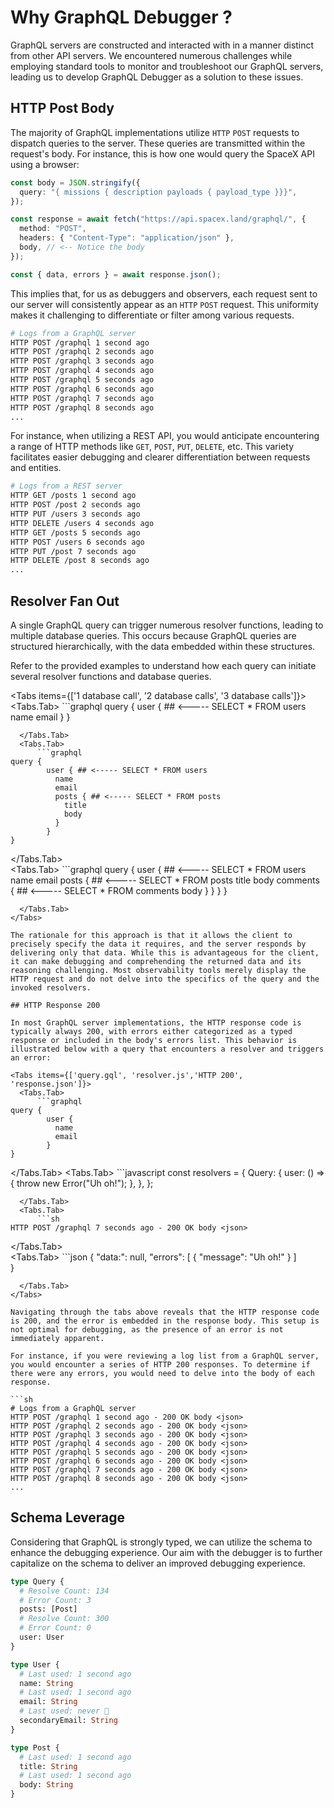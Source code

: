 
# Why GraphQL Debugger ?

GraphQL servers are constructed and interacted with in a manner distinct from other API servers. We encountered numerous challenges while employing standard tools to monitor and troubleshoot our GraphQL servers, leading us to develop GraphQL Debugger as a solution to these issues.

## HTTP Post Body

The majority of GraphQL implementations utilize `HTTP` `POST` requests to dispatch queries to the server. These queries are transmitted within the request's body. For instance, this is how one would query the SpaceX API using a browser:

```ts
const body = JSON.stringify({
  query: "{ missions { description payloads { payload_type }}}",
});

const response = await fetch("https://api.spacex.land/graphql/", {
  method: "POST",
  headers: { "Content-Type": "application/json" },
  body, // <-- Notice the body
});

const { data, errors } = await response.json();
```

This implies that, for us as debuggers and observers, each request sent to our server will consistently appear as an `HTTP` `POST` request. This uniformity makes it challenging to differentiate or filter among various requests.

```sh
# Logs from a GraphQL server
HTTP POST /graphql 1 second ago
HTTP POST /graphql 2 seconds ago
HTTP POST /graphql 3 seconds ago
HTTP POST /graphql 4 seconds ago
HTTP POST /graphql 5 seconds ago
HTTP POST /graphql 6 seconds ago
HTTP POST /graphql 7 seconds ago
HTTP POST /graphql 8 seconds ago
...
```

For instance, when utilizing a REST API, you would anticipate encountering a range of HTTP methods like `GET`, `POST`, `PUT`, `DELETE`, etc. This variety facilitates easier debugging and clearer differentiation between requests and entities.

```sh
# Logs from a REST server
HTTP GET /posts 1 second ago
HTTP POST /post 2 seconds ago
HTTP PUT /users 3 seconds ago
HTTP DELETE /users 4 seconds ago
HTTP GET /posts 5 seconds ago
HTTP POST /users 6 seconds ago
HTTP PUT /post 7 seconds ago
HTTP DELETE /post 8 seconds ago
...
```

## Resolver Fan Out

A single GraphQL query can trigger numerous resolver functions, leading to multiple database queries. This occurs because GraphQL queries are structured hierarchically, with the data embedded within these structures.

Refer to the provided examples to understand how each query can initiate several resolver functions and database queries.

<Tabs items={['1 database call', '2 database calls', '3 database calls']}>
  <Tabs.Tab>
      ```graphql
query {
        user { ## <----- SELECT * FROM users
          name
          email
        }
}
```
  </Tabs.Tab>
  <Tabs.Tab>
      ```graphql
query {
        user { ## <----- SELECT * FROM users
          name
          email
          posts { ## <----- SELECT * FROM posts
            title
            body
          }
        }
}
```
  </Tabs.Tab>  
    <Tabs.Tab>
      ```graphql
query {
        user { ## <----- SELECT * FROM users
          name
          email
          posts { ## <----- SELECT * FROM posts
            title
            body
            comments { ## <----- SELECT * FROM comments
              body
            }
          }
        }
}
```
  </Tabs.Tab>
</Tabs>

The rationale for this approach is that it allows the client to precisely specify the data it requires, and the server responds by delivering only that data. While this is advantageous for the client, it can make debugging and comprehending the returned data and its reasoning challenging. Most observability tools merely display the HTTP request and do not delve into the specifics of the query and the invoked resolvers.

## HTTP Response 200

In most GraphQL server implementations, the HTTP response code is typically always 200, with errors either categorized as a typed response or included in the body's errors list. This behavior is illustrated below with a query that encounters a resolver and triggers an error:

<Tabs items={['query.gql', 'resolver.js','HTTP 200', 'response.json']}>
  <Tabs.Tab>
      ```graphql
query {
        user {
          name
          email
        }
}
```
  </Tabs.Tab>
  <Tabs.Tab>
      ```javascript
const resolvers = {
        Query: {
          user: () => {
            throw new Error("Uh oh!");
          },
        },
};
```
  </Tabs.Tab>  
  <Tabs.Tab>
      ```sh
HTTP POST /graphql 7 seconds ago - 200 OK body <json>
```
  </Tabs.Tab>  
    <Tabs.Tab>
      ```json
{
       "data:": null,
       "errors": [
         {
           "message": "Uh oh!"
         }
       ]    
}
```
  </Tabs.Tab>
</Tabs>

Navigating through the tabs above reveals that the HTTP response code is 200, and the error is embedded in the response body. This setup is not optimal for debugging, as the presence of an error is not immediately apparent.

For instance, if you were reviewing a log list from a GraphQL server, you would encounter a series of HTTP 200 responses. To determine if there were any errors, you would need to delve into the body of each response.

```sh
# Logs from a GraphQL server
HTTP POST /graphql 1 second ago - 200 OK body <json>
HTTP POST /graphql 2 seconds ago - 200 OK body <json>
HTTP POST /graphql 3 seconds ago - 200 OK body <json>
HTTP POST /graphql 4 seconds ago - 200 OK body <json>
HTTP POST /graphql 5 seconds ago - 200 OK body <json>
HTTP POST /graphql 6 seconds ago - 200 OK body <json>
HTTP POST /graphql 7 seconds ago - 200 OK body <json>
HTTP POST /graphql 8 seconds ago - 200 OK body <json>
...
```

## Schema Leverage

Considering that GraphQL is strongly typed, we can utilize the schema to enhance the debugging experience. Our aim with the debugger is to further capitalize on the schema to deliver an improved debugging experience.

```graphql
type Query {
  # Resolve Count: 134
  # Error Count: 3
  posts: [Post]
  # Resolve Count: 300
  # Error Count: 0
  user: User
}

type User {
  # Last used: 1 second ago
  name: String
  # Last used: 1 second ago
  email: String
  # Last used: never 🔴
  secondaryEmail: String
}

type Post {
  # Last used: 1 second ago
  title: String
  # Last used: 1 second ago
  body: String
}
```
